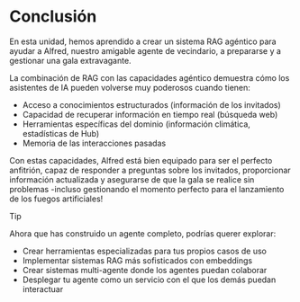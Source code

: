 # Conclusión

En esta unidad, hemos aprendido a crear un sistema RAG agéntico para ayudar a Alfred, nuestro amigable agente de vecindario, a prepararse y a gestionar una gala extravagante.

La combinación de RAG con las capacidades agéntico demuestra cómo los asistentes de IA pueden volverse muy poderosos cuando tienen:
- Acceso a conocimientos estructurados (información de los invitados)
- Capacidad de recuperar información en tiempo real (búsqueda web)
- Herramientas específicas del dominio (información climática, estadísticas de Hub)
- Memoria de las interacciones pasadas

Con estas capacidades, Alfred está bien equipado para ser el perfecto anfitrión, capaz de responder a preguntas sobre los invitados, proporcionar información actualizada y asegurarse de que la gala se realice sin problemas -incluso gestionando el momento perfecto para el lanzamiento de los fuegos artificiales!

> [!TIP]
> Ahora que has construido un agente completo, podrías querer explorar:
>
> - Crear herramientas especializadas para tus propios casos de uso
> - Implementar sistemas RAG más sofisticados con embeddings
> - Crear sistemas multi-agente donde los agentes puedan colaborar
> - Desplegar tu agente como un servicio con el que los demás puedan interactuar
